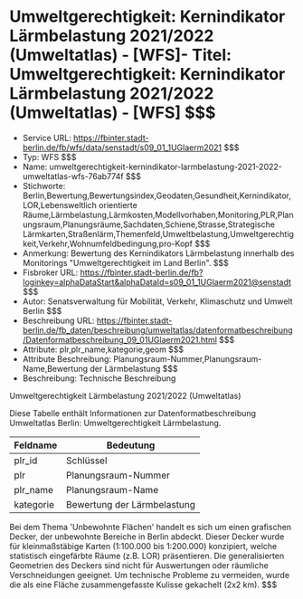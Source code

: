 # Umweltgerechtigkeit: Kernindikator Lärmbelastung 2021/2022 (Umweltatlas) - [WFS]- Titel: Umweltgerechtigkeit: Kernindikator Lärmbelastung 2021/2022 (Umweltatlas) - [WFS] $$$
- Service URL: https://fbinter.stadt-berlin.de/fb/wfs/data/senstadt/s09_01_1UGlaerm2021 $$$
- Typ: WFS $$$
- Name: umweltgerechtigkeit-kernindikator-larmbelastung-2021-2022-umweltatlas-wfs-76ab774f $$$
- Stichworte: Berlin,Bewertung,Bewertungsindex,Geodaten,Gesundheit,Kernindikator,LOR,Lebensweltlich orientierte Räume,Lärmbelastung,Lärmkosten,Modellvorhaben,Monitoring,PLR,Planungsraum,Planungsräume,Sachdaten,Schiene,Strasse,Strategische Lärmkarten,Straßenlärm,Themenfeld,Umweltbelastung,Umweltgerechtigkeit,Verkehr,Wohnumfeldbedingung,pro-Kopf $$$
- Anmerkung: Bewertung des Kernindikators Lärmbelastung innerhalb des Monitorings "Umweltgerechtigkeit im Land Berlin". $$$
- Fisbroker URL: https://fbinter.stadt-berlin.de/fb?loginkey=alphaDataStart&alphaDataId=s09_01_1UGlaerm2021@senstadt $$$
- Autor: Senatsverwaltung für Mobilität, Verkehr, Klimaschutz und Umwelt Berlin $$$
- Beschreibung URL: https://fbinter.stadt-berlin.de/fb_daten/beschreibung/umweltatlas/datenformatbeschreibung/Datenformatbeschreibung_09_01UGlaerm2021.html $$$
- Attribute: plr,plr_name,kategorie,geom $$$
- Attribute Beschreibung: Planungsraum-Nummer,Planungsraum-Name,Bewertung der Lärmbelastung $$$
- Beschreibung: Technische Beschreibung 

Umweltgerechtigkeit Lärmbelastung 2021/2022 (Umweltatlas)

Diese Tabelle enthält Informationen zur Datenformatbeschreibung Umweltatlas Berlin: Umweltgerechtigkeit Lärmbelastung.

| Feldname  | Bedeutung                   |
| --------- | --------------------------- |
| plr\_id   | Schlüssel                   |
| plr       | Planungsraum-Nummer         |
| plr\_name | Planungsraum-Name           |
| kategorie | Bewertung der Lärmbelastung |

Bei dem Thema 'Unbewohnte Flächen' handelt es sich um einen grafischen Decker, der unbewohnte Bereiche in Berlin abdeckt. Dieser Decker wurde für kleinmaßstäbige Karten (1:100.000 bis 1:200.000) konzipiert, welche statistisch eingefärbte Räume (z.B. LOR) präsentieren. Die generalisierten Geometrien des Deckers sind nicht für Auswertungen oder räumliche Verschneidungen geeignet. Um technische Probleme zu vermeiden, wurde die als eine Fläche zusammengefasste Kulisse gekachelt (2x2 km). $$$
